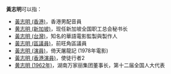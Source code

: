 {{distinguish|黃明志}}
'''黃志明'''可以指：
*[[黃志明_(香港)|黃志明 (香港)]]，香港男配音員
*[[黄志明_(新加坡)|黄志明 (新加坡)]]，现任新加坡全国职工总会秘书长
*[[黃志明_(台灣)|黃志明 (台灣)]]，知名的華語電影監製與製作人
*[[黃志明_(區議員)|黃志明 (區議員)]]，前旺角區議員
*[[黃志明_(演員)|黃志明 (演員)]]，倚天屠龍記 (1978年電影)
*[[黃志明_(香港演員)|黃志明 (香港演員)]]，使徒行者2
* [[黄志明_(1962年)|黄志明 (1962年)]]，湖南万家丽集团董事长，第十二届全国人大代表
{{disambig|Z志明|cat=三字黄姓人名消歧义}}